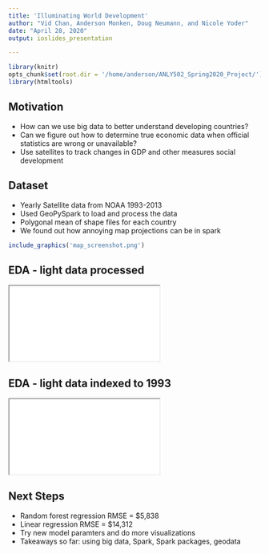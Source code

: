 ```yaml
---
title: 'Illuminating World Development'
author: "Vid Chan, Anderson Monken, Doug Neumann, and Nicole Yoder"
date: "April 28, 2020"
output: ioslides_presentation

---
```


```r
library(knitr)
opts_chunk$set(root.dir = '/home/anderson/ANLY502_Spring2020_Project/')
library(htmltools)

```

## Motivation

* How can we use big data to better understand developing countries?
* Can we figure out how to determine true economic data when official statistics are wrong or unavailable?
* Use satellites to track changes in GDP and other measures social development

<!--look to the night sky-->

## Dataset

* Yearly Satellite data from NOAA 1993-2013
* Used GeoPySpark to load and process the data
* Polygonal mean of shape files for each country
* We found out how annoying map projections can be in spark

```r

include_graphics('map_screenshot.png')
```

## EDA - light data processed

<iframe src="light.html"></iframe>

## EDA - light data indexed to 1993

<iframe src="light_index.html"></iframe>

## Next Steps
* Random forest regression RMSE = $5,838
* Linear regression RMSE = $14,312
* Try new model paramters and do more visualizations
* Takeaways so far: using big data, Spark, Spark packages, geodata